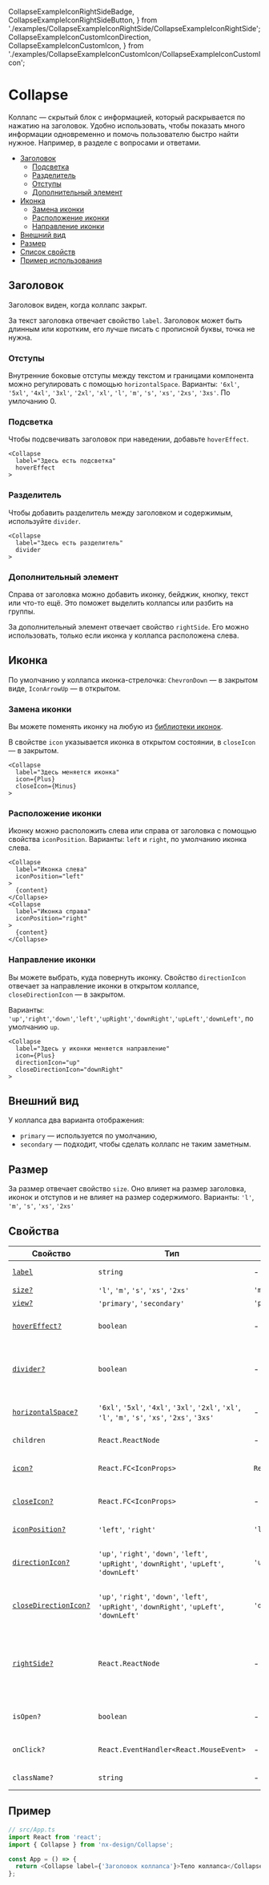   CollapseExampleIconRightSideBadge,
  CollapseExampleIconRightSideButton,
} from './examples/CollapseExampleIconRightSide/CollapseExampleIconRightSide';
  CollapseExampleIconCustomIconDirection,
  CollapseExampleIconCustomIcon,
} from './examples/CollapseExampleIconCustomIcon/CollapseExampleIconCustomIcon';

# Collapse

Коллапс — скрытый блок с информацией, который раскрывается по нажатию на заголовок. Удобно использовать, чтобы показать много информации одновременно и помочь пользователю быстро найти нужное. Например, в разделе с вопросами и ответами.

- [Заголовок](#заголовок)
  - [Подсветка](#подсветка)
  - [Разделитель](#разделитель)
  - [Отступы](#отступы)
  - [Дополнительный элемент](#дополнительный-элемент)
- [Иконка](#иконка)
  - [Замена иконки](#замена-иконки)
  - [Расположение иконки](#расположение-иконки)
  - [Направление иконки](#направление-иконки)
- [Внешний вид](#внешний-вид)
- [Размер](#размер)
- [Список свойств](#свойства)
- [Пример использования](#примеры)

## Заголовок

Заголовок виден, когда коллапс закрыт.

За текст заголовка отвечает свойство `label`. Заголовок может быть длинным или коротким, его лучше писать с прописной буквы, точка не нужна.

### Отступы

Внутренние боковые отступы между текстом и границами компонента можно регулировать с помощью `horizontalSpace`. Варианты: `'6xl'`, `'5xl'`, `'4xl'`, `'3xl'`, `'2xl'`, `'xl'`, `'l'`, `'m'`, `'s'`, `'xs'`, `'2xs'`, `'3xs'`. По умлочанию 0.

<CollapseExampleSpace />

### Подсветка

Чтобы подсвечивать заголовок при наведении, добавьте `hoverEffect`.

<CollapseExampleHover />

```tsx
<Collapse
  label="Здесь есть подсветка"
  hoverEffect
>
```

### Разделитель

Чтобы добавить разделитель между заголовком и содержимым, используйте `divider`.

<CollapseExampleIconDivider />

```tsx
<Collapse
  label="Здесь есть разделитель"
  divider
>
```

### Дополнительный элемент

Справа от заголовка можно добавить иконку, бейджик, кнопку, текст или что-то ещё. Это поможет выделить коллапсы или разбить на группы.

За дополнительный элемент отвечает свойство `rightSide`. Его можно использовать, только если иконка у коллапса расположена слева.

<CollapseExampleIconRightSideBadge />
<CollapseExampleIconRightSideButton />

## Иконка

По умолчанию у коллапса иконка-стрелочка: `ChevronDown` — в закрытом виде, `IconArrowUp` — в открытом.

### Замена иконки

Вы можете поменять иконку на любую из [библиотеки иконок](?path=/story/components-icons--playground).

В свойстве `icon` указывается иконка в открытом состоянии, в `closeIcon` — в закрытом.

<CollapseExampleIconCustomIcon />

```tsx
<Collapse
  label="Здесь меняется иконка"
  icon={Plus}
  closeIcon={Minus}
>
```

### Расположение иконки

Иконку можно расположить слева или справа от заголовка с помощью свойства `iconPosition`. Варианты: `left` и `right`, по умолчанию иконка слева.

<CollapseExampleIconPosition />

```tsx
<Collapse
  label="Иконка слева"
  iconPosition="left"
>
  {content}
</Collapse>
<Collapse
  label="Иконка справа"
  iconPosition="right"
>
  {content}
</Collapse>
```

### Направление иконки

Вы можете выбрать, куда повернуть иконку. Свойство `directionIcon` отвечает за направление иконки в открытом коллапсе, `closeDirectionIcon` — в закрытом.

Варианты: `'up'`,`'right'`,`'down'`,`'left'`,`'upRight'`,`'downRight'`,`'upLeft'`,`'downLeft'`, по умолчанию `up`.

<CollapseExampleIconCustomIconDirection />

```tsx
<Collapse
  label="Здесь у иконки меняется направление"
  icon={Plus}
  directionIcon="up"
  closeDirectionIcon="downRight"
>
```

## Внешний вид

У коллапса два варианта отображения:

- `primary` — используется по умолчанию,
- `secondary` — подходит, чтобы сделать коллапс не таким заметным.

<CollapseExampleView />

## Размер

За размер отвечает свойство `size`. Оно влияет на размер заголовка, иконок и отступов и не влияет на размер содержимого. Варианты: `'l'`, `'m'`, `'s'`, `'xs'`, `'2xs'`

<CollapseExampleSize />

## Свойства

| Свойство                                     | Тип                                                                                                | По умолчанию          | Описание                                                                    |
| -------------------------------------------- | -------------------------------------------------------------------------------------------------- | --------------------- | --------------------------------------------------------------------------- |
| [`label`](#заголовок)                        | `string`                                                                                           | -                     | Заголовок коллапса                                                          |
| [`size?`](#размер)                           | `'l'`, `'m'`, `'s'`, `'xs'`, `'2xs'`                                                               | `'m'`                 | Размер                                                                      |
| [`view?`](#внешний-вид)                      | `'primary'`, `'secondary'`                                                                         | `'primary'`           | Внешний вид                                                                 |
| [`hoverEffect?`](#подсветка)                 | `boolean`                                                                                          | -                     | Подсвечивает заголовок при наведении                                        |
| [`divider?`](#разделитель)                   | `boolean`                                                                                          | -                     | Добавляет разделитель между заголовком и содержимым                         |
| [`horizontalSpace?`](#отступы)               | `'6xl'`, `'5xl'`, `'4xl'`, `'3xl'`, `'2xl'`, `'xl'`, `'l'`, `'m'`, `'s'`, `'xs'`, `'2xs'`, `'3xs'` | -                     | Устанавливает боковые отступы                                               |
| `children`                                   | `React.ReactNode`                                                                                  | -                     | Содержимое коллапса                                                         |
| [`icon?` ](#замена-иконки)                   | `React.FC<IconProps>`                                                                              | `React.FC<IconProps>` | Иконка в закрытом состоянии                                                 |
| [`closeIcon?`](#замена-иконки)               | `React.FC<IconProps>`                                                                              | -                     | Иконка в открытом состоянии                                                 |
| [`iconPosition?`](#расположение-иконки)      | `'left'`, `'right'`                                                                                | `'left'`              | Расположение иконки                                                         |
| [`directionIcon?`](#направление-иконки)      | `'up'`, `'right'`, `'down'`, `'left'`, `'upRight'`, `'downRight'`, `'upLeft'`, `'downLeft'`        | `'up'`                | Направление иконки в закрытом состоянии                                     |
| [`closeDirectionIcon?`](#направление-иконки) | `'up'`, `'right'`, `'down'`, `'left'`, `'upRight'`, `'downRight'`, `'upLeft'`, `'downLeft'`        | `'down'`              | Направление иконки в открытом состоянии                                     |
| [`rightSide?`](#дополнительный-элемент)      | `React.ReactNode`                                                                                  | -                     | Дополнительный контент, который можно поместить рядом с заголовком коллапса |
| `isOpen?`                                    | `boolean`                                                                                          | -                     | Состояние коллапса (открыт/закрыт)                                          |
| `onClick?`                                   | `React.EventHandler<React.MouseEvent>`                                                             | -                     | Действие при клике на коллапс                                               |
| `className?`                                 | `string`                                                                                           | -                     | Дополнительный CSS-класс                                                    |

## Пример

```ts
// src/App.ts
import React from 'react';
import { Collapse } from 'nx-design/Collapse';

const App = () => {
  return <Collapse label={'Заголовок коллапса'}>Тело коллапса</Collapse>;
};
```
